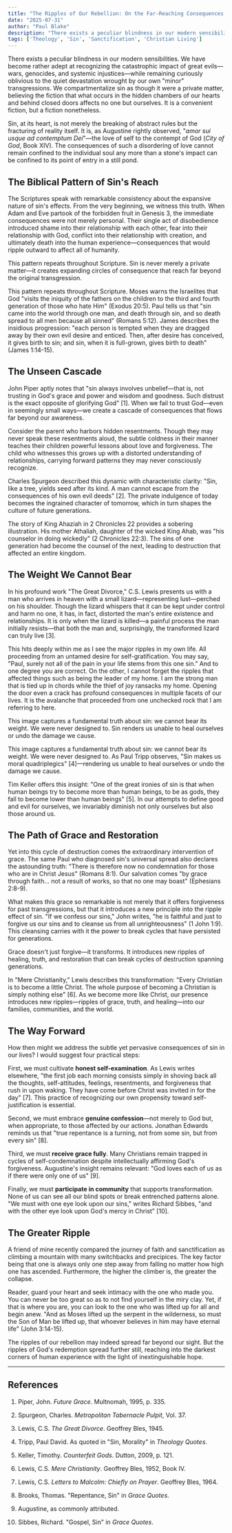 ```yaml
---
title: "The Ripples of Our Rebellion: On the Far-Reaching Consequences of Sin"
date: "2025-07-31"
author: "Paul Blake"
description: "There exists a peculiar blindness in our modern sensibilities. We have become rather adept at recognizing the catastrophic impact of great evils while remaining curiously oblivious to the quiet devastation wrought by our own 'minor' transgressions."
tags: ['Theology', 'Sin', 'Sanctification', 'Christian Living']
---
```



There exists a peculiar blindness in our modern sensibilities. We have become rather adept at recognizing the catastrophic impact of great evils—wars, genocides, and systemic injustices—while remaining curiously oblivious to the quiet devastation wrought by our own "minor" transgressions. We compartmentalize sin as though it were a private matter, believing the fiction that what occurs in the hidden chambers of our hearts and behind closed doors affects no one but ourselves. It is a convenient fiction, but a fiction nonetheless.

Sin, at its heart, is not merely the breaking of abstract rules but the fracturing of reality itself. It is, as Augustine rightly observed, "*amor sui usque ad contemptum Dei*"—the love of self to the contempt of God (*City of God*, Book XIV). The consequences of such a disordering of love cannot remain confined to the individual soul any more than a stone's impact can be confined to its point of entry in a still pond.

## The Biblical Pattern of Sin's Reach

The Scriptures speak with remarkable consistency about the expansive nature of sin's effects. From the very beginning, we witness this truth. When Adam and Eve partook of the forbidden fruit in Genesis 3, the immediate consequences were not merely personal. Their single act of disobedience introduced shame into their relationship with each other, fear into their relationship with God, conflict into their relationship with creation, and ultimately death into the human experience—consequences that would ripple outward to affect all of humanity.

<Callout type="info">
This pattern repeats throughout Scripture. Sin is never merely a private matter—it creates expanding circles of consequence that reach far beyond the original transgression.
</Callout>

This pattern repeats throughout Scripture. Moses warns the Israelites that God "visits the iniquity of the fathers on the children to the third and fourth generation of those who hate Him" (Exodus 20:5). Paul tells us that "sin came into the world through one man, and death through sin, and so death spread to all men because all sinned" (Romans 5:12). James describes the insidious progression: "each person is tempted when they are dragged away by their own evil desire and enticed. Then, after desire has conceived, it gives birth to sin; and sin, when it is full-grown, gives birth to death" (James 1:14-15).

## The Unseen Cascade

John Piper aptly notes that "sin always involves unbelief—that is, not trusting in God's grace and power and wisdom and goodness. Such distrust is the exact opposite of glorifying God" [1]. When we fail to trust God—even in seemingly small ways—we create a cascade of consequences that flows far beyond our awareness.

Consider the parent who harbors hidden resentments. Though they may never speak these resentments aloud, the subtle coldness in their manner teaches their children powerful lessons about love and forgiveness. The child who witnesses this grows up with a distorted understanding of relationships, carrying forward patterns they may never consciously recognize.

Charles Spurgeon described this dynamic with characteristic clarity: "Sin, like a tree, yields seed after its kind. A man cannot escape from the consequences of his own evil deeds" [2]. The private indulgence of today becomes the ingrained character of tomorrow, which in turn shapes the culture of future generations.

The story of King Ahaziah in 2 Chronicles 22 provides a sobering illustration. His mother Athaliah, daughter of the wicked King Ahab, was "his counselor in doing wickedly" (2 Chronicles 22:3). The sins of one generation had become the counsel of the next, leading to destruction that affected an entire kingdom.

## The Weight We Cannot Bear

In his profound work "The Great Divorce," C.S. Lewis presents us with a man who arrives in heaven with a small lizard—representing lust—perched on his shoulder. Though the lizard whispers that it can be kept under control and harm no one, it has, in fact, distorted the man's entire existence and relationships. It is only when the lizard is killed—a painful process the man initially resists—that both the man and, surprisingly, the transformed lizard can truly live [3]. 

This hits deeply within me as I see the major ripples in my own life. All proceeding from an untamed desire for self-gratification. You may say, "Paul, surely not all of the pain in your life stems from this one sin." And to one degree you are correct. On the other, I cannot forget the ripples that affected things such as being the leader of my home. I am the strong man that is tied up in chords while the thief of joy ransacks my home. Opening the door even a crack has profound consequences in multiple facets of our lives. It is the avalanche that proceeded from one unchecked rock that I am referring to here.

<Callout type="warning">
This image captures a fundamental truth about sin: we cannot bear its weight. We were never designed to. Sin renders us unable to heal ourselves or undo the damage we cause.
</Callout>

This image captures a fundamental truth about sin: we cannot bear its weight. We were never designed to. As Paul Tripp observes, "Sin makes us moral quadriplegics" [4]—rendering us unable to heal ourselves or undo the damage we cause.

Tim Keller offers this insight: "One of the great ironies of sin is that when human beings try to become more than human beings, to be as gods, they fall to become lower than human beings" [5]. In our attempts to define good and evil for ourselves, we invariably diminish not only ourselves but also those around us.

## The Path of Grace and Restoration

Yet into this cycle of destruction comes the extraordinary intervention of grace. The same Paul who diagnosed sin's universal spread also declares the astounding truth: "There is therefore now no condemnation for those who are in Christ Jesus" (Romans 8:1). Our salvation comes "by grace through faith... not a result of works, so that no one may boast" (Ephesians 2:8-9).

What makes this grace so remarkable is not merely that it offers forgiveness for past transgressions, but that it introduces a new principle into the ripple effect of sin. "If we confess our sins," John writes, "he is faithful and just to forgive us our sins and to cleanse us from all unrighteousness" (1 John 1:9). This cleansing carries with it the power to break cycles that have persisted for generations.

<Callout type="info">
Grace doesn't just forgive—it transforms. It introduces new ripples of healing, truth, and restoration that can break cycles of destruction spanning generations.
</Callout>

In "Mere Christianity," Lewis describes this transformation: "Every Christian is to become a little Christ. The whole purpose of becoming a Christian is simply nothing else" [6]. As we become more like Christ, our presence introduces new ripples—ripples of grace, truth, and healing—into our families, communities, and the world.

## The Way Forward

How then might we address the subtle yet pervasive consequences of sin in our lives? I would suggest four practical steps:

First, we must cultivate **honest self-examination**. As Lewis writes elsewhere, "the first job each morning consists simply in shoving back all the thoughts, self-attitudes, feelings, resentments, and forgiveness that rush in upon waking. They have come before Christ was invited in for the day" [7]. This practice of recognizing our own propensity toward self-justification is essential.

Second, we must embrace **genuine confession**—not merely to God but, when appropriate, to those affected by our actions. Jonathan Edwards reminds us that "true repentance is a turning, not from some sin, but from every sin" [8].

Third, we must **receive grace fully**. Many Christians remain trapped in cycles of self-condemnation despite intellectually affirming God's forgiveness. Augustine's insight remains relevant: "God loves each of us as if there were only one of us" [9].

Finally, we must **participate in community** that supports transformation. None of us can see all our blind spots or break entrenched patterns alone. "We must with one eye look upon our sins," writes Richard Sibbes, "and with the other eye look upon God's mercy in Christ" [10].

## The Greater Ripple

A friend of mine recently compared the journey of faith and sanctification as climbing a mountain with many switchbacks and precipices. The key factor being that one is always only one step away from falling no matter how high one has ascended. Furthermore, the higher the climber is, the greater the collapse. 

Reader, guard your heart and seek intimacy with the one who made you. You can never be too great so as to not find yourself in the miry clay. Yet, if that is where you are, you can look to the one who was lifted up for all and begin anew. "And as Moses lifted up the serpent in the wilderness, so must the Son of Man be lifted up, that whoever believes in him may have eternal life" (John 3:14-15).

The ripples of our rebellion may indeed spread far beyond our sight. But the ripples of God's redemption spread further still, reaching into the darkest corners of human experience with the light of inextinguishable hope.

---

## References

1. Piper, John. *Future Grace*. Multnomah, 1995, p. 335.

2. Spurgeon, Charles. *Metropolitan Tabernacle Pulpit*, Vol. 37.

3. Lewis, C.S. *The Great Divorce*. Geoffrey Bles, 1945.

4. Tripp, Paul David. As quoted in "Sin, Morality" in *Theology Quotes*.

5. Keller, Timothy. *Counterfeit Gods*. Dutton, 2009, p. 121.

6. Lewis, C.S. *Mere Christianity*. Geoffrey Bles, 1952, Book IV.

7. Lewis, C.S. *Letters to Malcolm: Chiefly on Prayer*. Geoffrey Bles, 1964.

8. Brooks, Thomas. "Repentance, Sin" in *Grace Quotes*.

9. Augustine, as commonly attributed.

10. Sibbes, Richard. "Gospel, Sin" in *Grace Quotes*.